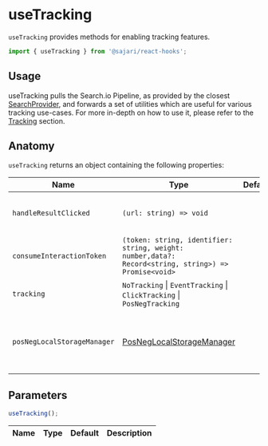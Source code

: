 
<SEO
  title="useTracking"
  scope={scopes.hooks}
  description="useTracking provides methods for enabling tracking features."
/>

# useTracking

`useTracking` provides methods for enabling tracking features.

```js
import { useTracking } from '@sajari/react-hooks';
```

## Usage

useTracking pulls the Search.io Pipeline, as provided by the closest [SearchProvider](searchprovider), and forwards a set of utilities which are useful for various tracking use-cases. For more in-depth on how to use it, please refer to the [Tracking](/tracking) section.

## Anatomy

`useTracking` returns an object containing the following properties:

| Name                        | Type                                                                                                 | Default | Description                                                                                                                                             |
| --------------------------- | ---------------------------------------------------------------------------------------------------- | ------- | ------------------------------------------------------------------------------------------------------------------------------------------------------- |
| `handleResultClicked`       | `(url: string) => void`                                                                              |         | The callback to attach on result when click, can be used in conjunction with GoogleAnalytics,...                                                        |
| `consumeInteractionToken`   | `(token: string, identifier: string, weight: number,data?: Record<string, string>) => Promise<void>` |         | Method to consume pos/neg token when using PosNegTracking.                                                                                              |
| `tracking`                  | `NoTracking` \| `EventTracking` \| `ClickTracking` \| `PosNegTracking`                               |         | instance of Tracking used in the current Pipeline. See [Tracking](/tracking) for more details.                                                          |
| `posNegLocalStorageManager` | [PosNegLocalStorageManager](/classes/posneglocalstoragemanager)                                      |         | instance of PosNegLocalStorageManager for localstorage based management of PosNeg tokens. See [Advanced tracking](/tracking/advanced) for more details. |

## Parameters

```js
useTracking();
```

| Name | Type | Default | Description |
| ---- | ---- | ------- | ----------- |
